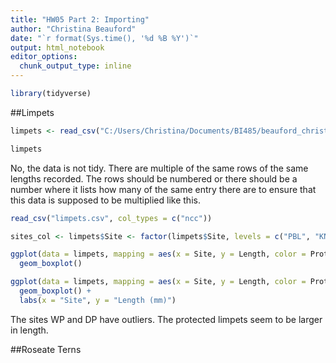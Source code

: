 ```yaml
---
title: "HW05 Part 2: Importing"
author: "Christina Beauford"
date: "`r format(Sys.time(), '%d %B %Y')`"
output: html_notebook
editor_options: 
  chunk_output_type: inline
---
```


```r
library(tidyverse)
```



##Limpets
```r
limpets <- read_csv("C:/Users/Christina/Documents/BI485/beauford_christina/hw05/limpets.csv")
```

```r
limpets
```

No, the data is not tidy. There are multiple of the same rows of the same lengths recorded. The rows should be numbered or there should be a number where it lists how many of the same entry there are to ensure that this data is supposed to be multiplied like this. 

```r
read_csv("limpets.csv", col_types = c("ncc"))
```

```r
sites_col <- limpets$Site <- factor(limpets$Site, levels = c("PBL", "KNRM", "VBG", "WP", "PF", "DP", "SIO",  "CTZ1", "CTZ2", "CNM"))
```

```r
ggplot(data = limpets, mapping = aes(x = Site, y = Length, color = Protected)) +
  geom_boxplot()
```

```r
ggplot(data = limpets, mapping = aes(x = Site, y = Length, color = Protected)) +
  geom_boxplot() +
  labs(x = "Site", y = "Length (mm)")
```
The sites WP and DP have outliers. The protected limpets seem to be larger in length.

##Roseate Terns

```r

```

